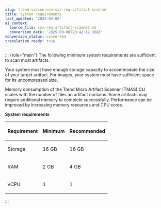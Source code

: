 ```yaml
---
slug: trend-vision-one-sys-req-artifact-scanner
title: System requirements
last_updated: '2025-09-08'
ai_context:
  source_file: sys-req-artifact-scanner.md
  conversion_date: '2025-09-08T23:42:12.168Z'
conversion_status: converted
translation_ready: true
---
```


::: {role="main"}
The following minimum system requirements are sufficient to scan most artifacts.

Your system must have enough storage capacity to accommodate the size of your target artifact. For images, your system must have sufficient space for its uncompressed size.

Memory consumption of the Trend Micro Artifact Scanner (TMAS) CLI scales with the number of files an artifact contains. Some artifacts may require additional memory to complete successfully. Performance can be improved by increasing memory resources and CPU cores.

**System requirements**

<table>
<thead style="text-align: left;">
<tr>
<th style="text-align: left;"><p>Requirement</p></th>
<th style="text-align: left;"><p>Minimum</p></th>
<th style="text-align: left;"><p>Recommended</p></th>
</tr>
</thead>
<tbody style="text-align: left;">
<tr>
<td style="text-align: left;"><p>Storage</p></td>
<td style="text-align: left;"><p>16 GB</p></td>
<td style="text-align: left;"><p>16 GB</p></td>
</tr>
<tr>
<td style="text-align: left;"><p>RAM</p></td>
<td style="text-align: left;"><p>2 GB</p></td>
<td style="text-align: left;"><p>4 GB</p></td>
</tr>
<tr>
<td style="text-align: left;"><p>vCPU</p></td>
<td style="text-align: left;"><p>1</p></td>
<td style="text-align: left;"><p>1</p></td>
</tr>
</tbody>
</table>
:::
